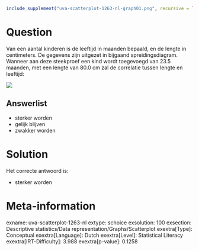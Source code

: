 ```r
include_supplement("uva-scatterplot-1263-nl-graph01.png", recursive = TRUE)
```

Question
========

Van een aantal kinderen is de leeftijd in maanden bepaald, en de lengte
in centimeters. De gegevens zijn uitgezet in bijgaand
spreidingsdiagram.\
Wanneer aan deze steekproef een kind wordt toegevoegd van 23.5 maanden,
met een lengte van 80.0 cm zal de correlatie tussen lengte en leeftijd:

![](uva-scatterplot-1263-nl-graph01.png)

Answerlist
----------

* sterker worden
* gelijk blijven
* zwakker worden

Solution
========

Het correcte antwoord is: 

* sterker worden

Meta-information
================
exname: uva-scatterplot-1263-nl
extype: schoice
exsolution: 100
exsection: Descriptive statistics/Data representation/Graphs/Scatterplot
exextra[Type]: Conceptual
exextra[Language]: Dutch
exextra[Level]: Statistical Literacy
exextra[IRT-Difficulty]: 3.988
exextra[p-value]: 0.1258
